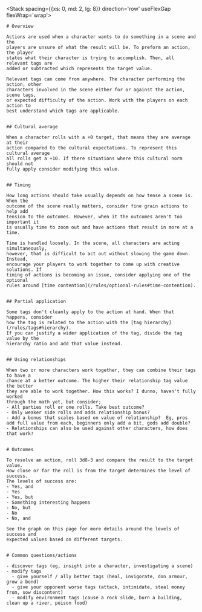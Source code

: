 

<Stack spacing={{xs: 0, md: 2, lg: 8}} direction='row' useFlexGap flexWrap='wrap'>
  <div style={{flexGrow: 1, maxWidth: 800}}>

    # Overview

    Actions are used when a character wants to do something in a scene and the
    players are unsure of what the result will be. To preform an action, the player
    states what their character is trying to accomplish. Then, all relevant tags are
    added or subtracted which represents the target value.

    Relevant tags can come from anywhere. The character performing the action, other
    characters involved in the scene either for or against the action, scene tags,
    or expected difficulty of the action. Work with the players on each action to
    best understand which tags are applicable.


    ## Cultural average

    When a character rolls with a +0 target, that means they are average at their
    action compared to the cultural expectations. To represent this cultural average
    all rolls get a +10. If there situations where this cultural norm should not
    fully apply consider modifying this value.


    ## Timing

    How long actions should take usually depends on how tense a scene is. When the
    outcome of the scene really matters, consider fine grain actions to help add
    tension to the outcomes. However, when it the outcomes aren't too important it
    is usually time to zoom out and have actions that result in more at a time.

    Time is handled loosely. In the scene, all characters are acting simultaneously,
    however, that is difficult to act out without slowing the game down. Instead,
    encourage your players to work together to come up with creative solutions. If
    timing of actions is becoming an issue, consider applying one of the optional
    rules around [time contention](/rules/optional-rules#time-contention).


    ## Partial application

    Some tags don't cleanly apply to the action at hand. When that happens, consider
    how the tag is related to the action with the [tag hierarchy](/rules/tags#hierarchy).
    If you can justify a wider application of the tag, divide the tag value by the
    hierarchy ratio and add that value instead.


    ## Using relationships

    When two or more characters work together, they can combine their tags to have a
    chance at a better outcome. The higher their relationship tag value the better
    they are able to work together. How this works? I dunno, haven't fully worked
    through the math yet, but consider;
    - All parties roll or one rolls. Take best outcome?
    - Only weaker side rolls and adds relationship bonus?
    - Add a bonus that scales based on value of relationship?  Eg, pros add full value from each, beginners only add a bit, gods add double?
    - Relationships can also be used against other characters, how does that work?


    # Outcomes

    To resolve an action, roll 3d8-3 and compare the result to the target value.
    How close or far the roll is from the target determines the level of success.
    The levels of success are:
    - Yes, and
    - Yes
    - Yes, but
    - Something interesting happens
    - No, but
    - No
    - No, and

    See the graph on this page for more details around the levels of success and
    expected values based on different targets.


    # Common questions/actions

    - discover tags (eg, insight into a character, investigating a scene)
    - modify tags
      - give yourself / ally better tags (heal, invigorate, don armour, grow a bond)
      - give your opponent worse tags (attack, intimidate, steal money from, sow discontent)
      - modify environment tags (cause a rock slide, burn a building, clean up a river, poison food)

  </div>
  <div style={{flexGrow: 1, maxWidth: 600, minWidth: 400}}>
    <RollOutcomes />
  </div>
</Stack>

